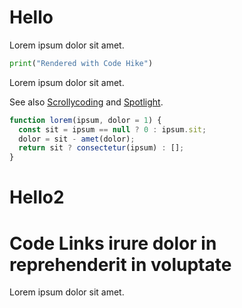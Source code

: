 # Hello

Lorem ipsum dolor sit amet.

```python hello.py mark=1[22:30]
print("Rendered with Code Hike")
```

Lorem ipsum dolor sit amet.

See also [Scrollycoding](/scrollycoding) and [Spotlight](/spotlight).

```js
function lorem(ipsum, dolor = 1) {
  const sit = ipsum == null ? 0 : ipsum.sit;
  dolor = sit - amet(dolor);
  return sit ? consectetur(ipsum) : [];
}
```
# Hello2

# Code Links irure dolor in reprehenderit in voluptate

Lorem ipsum dolor sit amet.

